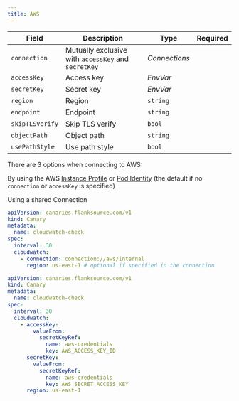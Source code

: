 ```yaml
---
title: AWS
---
```


| Field                           | Description     | Type                                                                       | Required |
| ------------------------------- | --------------- | -------------------------------------------------------------------------- | -------- |
| <SkipOSS>`connection`</SkipOSS> | Mutually exclusive with `accessKey` and `secretKey`                 | <SkipOSS><CommonLink to="connection">_Connections_</CommonLink> </SkipOSS> |          |
| `accessKey`                     | Access key      | <CommonLink to="secrets">_EnvVar_</CommonLink>                             |          |
| `secretKey`                     | Secret key      | <CommonLink to="secrets">_EnvVar_</CommonLink>                             |          |
| `region`                        | Region          | `string`                                                                   |          |
| `endpoint`                      | Endpoint        | `string`                                                                   |          |
| `skipTLSVerify`                 | Skip TLS verify | `bool`                                                                     |          |
| `objectPath`                    | Object path     | `string`                                                                   |          |
| `usePathStyle`                  | Use path style  | `bool`                                                                     |          |



There are 3 options when connecting to AWS:

<Step step={1} name="AWS Instance or Pod Identity" style="list">

By using the AWS [Instance Profile](https://docs.aws.amazon.com/AWSEC2/latest/UserGuide/iam-roles-for-amazon-ec2.html) or [Pod Identity](https://docs.aws.amazon.com/eks/latest/userguide/pod-configuration.html) (the default if no `connection` or `accessKey` is specified)
</Step>
<Step step={2} name="Connection" style="list">

Using a shared <CommonLink to="connection">Connection</CommonLink>
```yaml title="aws-connection.yaml"
apiVersion: canaries.flanksource.com/v1
kind: Canary
metadata:
  name: cloudwatch-check
spec:
  interval: 30
  cloudwatch:
    - connection: connection://aws/internal
      region: us-east-1 # optional if specified in the connection
```
</Step>
<Step step={3} name="Inline" style="list">

```yaml title="inline.yaml"
apiVersion: canaries.flanksource.com/v1
kind: Canary
metadata:
  name: cloudwatch-check
spec:
  interval: 30
  cloudwatch:
    - accessKey:
        valueFrom:
          secretKeyRef:
            name: aws-credentials
            key: AWS_ACCESS_KEY_ID
      secretKey:
        valueFrom:
          secretKeyRef:
            name: aws-credentials
            key: AWS_SECRET_ACCESS_KEY
      region: us-east-1
```
</Step>



